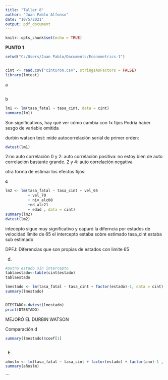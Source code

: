 ```yaml
---
title: "Taller 8"
author: "Juan Pablo Alfonso"
date: "10/5/2021"
output: pdf_document
---
```



```r
knitr::opts_chunk$set(echo = TRUE)
```

**PUNTO 1**

```r
setwd("C:/Users/Juan Pablo/Documents/Econometrics-1")


cint <- read.csv("cinturon.csv", stringsAsFactors = FALSE)
library(lmtest)

```

a
```r

```

b
```r
lm1 <- lm(tasa_fatal ~ tasa_cint, data = cint)
summary(lm1)

```
Son significativos, hay qué ver cómo cambia con fx fijos
Podría haber sesgo de variable omitida

durbin watson test:
mide autocorrelación serial de primer orden:
```r
dwtest(lm1)
```
2:no auto correlación 
0 y 2: auto correlación positiva:
no estoy bien de auto correlación bastante grande.
2 y 4: auto correlación negativa

otra forma de estimar los efectos fijos:

**c**
```r
lm2 <- lm(tasa_fatal ~ tasa_cint + vel_65
          + vel_70 
          + niv_alc08
          +ed_alc21
          + edad , data = cint)
summary(lm2)
dwtest(lm2)
```
intecepto sigue muy significativo y capuró la diferncia por estados de velocidad límite de 65
el intercepto estaba sobre estimado
tasa_cint estaba sub estimado

DPFJ: Diferencias que son propias de estados con limite 65


d)
```r
#putno estado sin intercepto
tablaestado<-table(cint$estado)
tablaestado

lmestado <- lm(tasa_fatal ~ tasa_cint + factor(estado)-1, data = cint)
summary(lmestado)


DTESTADO<-dwtest(lmestado)
print(DTESTADO)
```
MEJORÓ EL DURBIN WATSON

Comparación d

```r
summary(lmestado)$coef[1]



```

E)
```r
añoslm <- lm(tasa_fatal ~ tasa_cint + factor(estado) + factor(ano)-1 , data = cint)
summary(añoslm)
```

```
